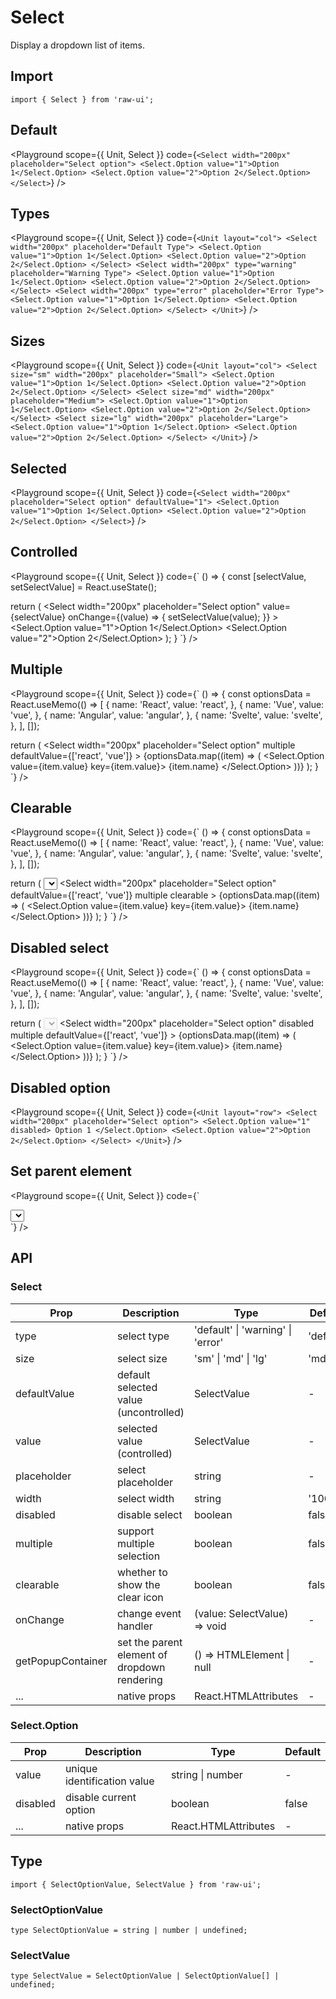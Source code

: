
# Select

Display a dropdown list of items.

## Import

```tsx
import { Select } from 'raw-ui';
```

## Default

<Playground
  scope={{ Unit, Select }}
  code={`
<Select width="200px" placeholder="Select option">
  <Select.Option value="1">Option 1</Select.Option>
  <Select.Option value="2">Option 2</Select.Option>
</Select>
`}
/>

## Types

<Playground
  scope={{ Unit, Select }}
  code={`
<Unit layout="col">
  <Select width="200px" placeholder="Default Type">
    <Select.Option value="1">Option 1</Select.Option>
    <Select.Option value="2">Option 2</Select.Option>
  </Select>
  <Select width="200px" type="warning" placeholder="Warning Type">
    <Select.Option value="1">Option 1</Select.Option>
    <Select.Option value="2">Option 2</Select.Option>
  </Select>
  <Select width="200px" type="error" placeholder="Error Type">
    <Select.Option value="1">Option 1</Select.Option>
    <Select.Option value="2">Option 2</Select.Option>
  </Select>
</Unit>
`}
/>

## Sizes

<Playground
  scope={{ Unit, Select }}
  code={`
<Unit layout="col">
  <Select size="sm" width="200px" placeholder="Small">
    <Select.Option value="1">Option 1</Select.Option>
    <Select.Option value="2">Option 2</Select.Option>
  </Select>
  <Select size="md" width="200px" placeholder="Medium">
    <Select.Option value="1">Option 1</Select.Option>
    <Select.Option value="2">Option 2</Select.Option>
  </Select>
  <Select size="lg" width="200px" placeholder="Large">
    <Select.Option value="1">Option 1</Select.Option>
    <Select.Option value="2">Option 2</Select.Option>
  </Select>
</Unit>
`}
/>

## Selected

<Playground
  scope={{ Unit, Select }}
  code={`
<Select width="200px" placeholder="Select option" defaultValue="1">
  <Select.Option value="1">Option 1</Select.Option>
  <Select.Option value="2">Option 2</Select.Option>
</Select>
`}
/>

## Controlled

<Playground
  scope={{ Unit, Select }}
  code={`
() => {
  const [selectValue, setSelectValue] = React.useState<SelectValue>();

  return (
    <Unit layout="row">
      <Select
        width="200px"
        placeholder="Select option"
        value={selectValue}
        onChange={(value) => {
          setSelectValue(value);
        }}
      >
        <Select.Option value="1">Option 1</Select.Option>
        <Select.Option value="2">Option 2</Select.Option>
      </Select>
    </Unit>
  );
}
`}
/>

## Multiple

<Playground
  scope={{ Unit, Select }}
  code={`
() => {
  const optionsData = React.useMemo(() => [
    {
      name: 'React',
      value: 'react',
    },
    {
      name: 'Vue',
      value: 'vue',
    },
    {
      name: 'Angular',
      value: 'angular',
    },
    {
      name: 'Svelte',
      value: 'svelte',
    },
  ], []);

  return (
    <Select
      width="200px"
      placeholder="Select option"
      multiple
      defaultValue={['react', 'vue']}
    >
      {optionsData.map((item) => (
        <Select.Option value={item.value} key={item.value}>
          {item.name}
        </Select.Option>
      ))}
    </Select>
  );
}
`}
/>

## Clearable

<Playground
  scope={{ Unit, Select }}
  code={`
() => {
  const optionsData = React.useMemo(() => [
    {
      name: 'React',
      value: 'react',
    },
    {
      name: 'Vue',
      value: 'vue',
    },
    {
      name: 'Angular',
      value: 'angular',
    },
    {
      name: 'Svelte',
      value: 'svelte',
    },
  ], []);

  return (
    <Unit layout="row">
      <Select
        width="200px"
        placeholder="Select option"
        defaultValue="1"
        clearable
      >
        <Select.Option value="1">Option 1</Select.Option>
        <Select.Option value="2">Option 2</Select.Option>
      </Select>
      <Select
        width="200px"
        placeholder="Select option"
        defaultValue={['react', 'vue']}
        multiple
        clearable
      >
        {optionsData.map((item) => (
          <Select.Option value={item.value} key={item.value}>
            {item.name}
          </Select.Option>
        ))}
      </Select>
    </Unit>
  );
}
`}
/>


## Disabled select

<Playground
  scope={{ Unit, Select }}
  code={`
() => {
  const optionsData = React.useMemo(() => [
    {
      name: 'React',
      value: 'react',
    },
    {
      name: 'Vue',
      value: 'vue',
    },
    {
      name: 'Angular',
      value: 'angular',
    },
    {
      name: 'Svelte',
      value: 'svelte',
    },
  ], []);

  return (
    <Unit layout="row">
      <Select width="200px" placeholder="Select option" disabled>
        <Select.Option value="1">Option 1</Select.Option>
        <Select.Option value="2">Option 2</Select.Option>
      </Select>
      <Select
        width="200px"
        placeholder="Select option"
        disabled
        multiple
        defaultValue={['react', 'vue']}
      >
        {optionsData.map((item) => (
          <Select.Option value={item.value} key={item.value}>
            {item.name}
          </Select.Option>
        ))}
      </Select>
    </Unit>
  );
}
`}
/>

## Disabled option

<Playground
  scope={{ Unit, Select }}
  code={`
<Unit layout="row">
  <Select width="200px" placeholder="Select option">
    <Select.Option value="1" disabled>
      Option 1
    </Select.Option>
    <Select.Option value="2">Option 2</Select.Option>
  </Select>
</Unit>
`}
/>

## Set parent element

<Playground
  scope={{ Unit, Select }}
  code={`
<div
  id="parentElement"
  style={{
    position: 'relative',
    overflowY: 'auto',
    width: '400px',
    height: '200px',
  }}
>
  <div
    style={{
      display: 'flex',
      alignItems: 'center',
      justifyContent: 'center',
      height: '400px',
    }}
  >
    <Select
      width="200px"
      placeholder="Select option"
      getPopupContainer={() => document.querySelector('#parentElement')}
    >
      <Select.Option value="1">Option 1</Select.Option>
      <Select.Option value="2">Option 2</Select.Option>
    </Select>
  </div>
</div>
`}
/>

## API

### Select

| Prop              | Description                                  | Type                              | Default   |
| ----------------- | -------------------------------------------- | --------------------------------- | --------- |
| type              | select type                                  | 'default' \| 'warning' \| 'error' | 'default' |
| size              | select size                                  | 'sm' \| 'md' \| 'lg'              | 'md'      |
| defaultValue      | default selected value (uncontrolled)        | SelectValue                       | -         |
| value             | selected value (controlled)                  | SelectValue                       | -         |
| placeholder       | select placeholder                           | string                            | -         |
| width             | select width                                 | string                            | '100%'    |
| disabled          | disable select                               | boolean                           | false     |
| multiple          | support multiple selection                   | boolean                           | false     |
| clearable         | whether to show the clear icon               | boolean                           | false     |
| onChange          | change event handler                         | (value: SelectValue) => void      | -         |
| getPopupContainer | set the parent element of dropdown rendering | () => HTMLElement \| null         | -         |
| ...               | native props                                 | React.HTMLAttributes              | -         |

### Select.Option

| Prop     | Description                 | Type                 | Default |
| -------- | --------------------------- | -------------------- | ------- |
| value    | unique identification value | string \| number     | -       |
| disabled | disable current option      | boolean              | false   |
| ...      | native props                | React.HTMLAttributes | -       |

## Type

```tsx
import { SelectOptionValue, SelectValue } from 'raw-ui';
```

### SelectOptionValue

```tsx
type SelectOptionValue = string | number | undefined;
```

### SelectValue

```tsx
type SelectValue = SelectOptionValue | SelectOptionValue[] | undefined;
```
